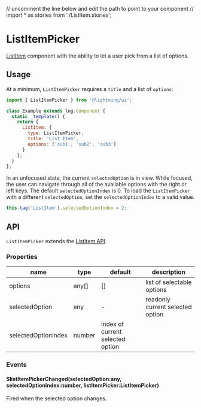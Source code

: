 // uncomment the line below and edit the path to point to your component
// import * as stories from './ListItem.stories';

# ListItemPicker

[ListItem](?path=/docs/listitem--basic) component with the ability to let a user pick from a list of options.

## Usage

At a minimum, `ListItemPicker` requires a `title` and a list of `options`:

```js
import { ListItemPicker } from '@lightning/ui';

class Example extends lng.Component {
  static _template() {
    return {
      ListItem: {
        type: ListItemPicker,
        title: 'List Item',
        options: ['sub1', 'sub2', 'sub3']
      }
    };
  }
};
```

<Canvas>
  <Story id="listitempicker--basic" />
</Canvas>

In an unfocused state, the current `selectedOption` is in view. While focused, the user can navigate through all of the available options with the right or left keys. The default `selectedOptionIndex` is 0. To load the `ListItemPicker` with a different `selectedOption`, set the `selectedOptionIndex` to a valid value.

```js
this.tag('ListItem').selectedOptionIndex = 2;
```

## API

`ListItemPicker` extends the [ListItem API](?path=/docs/listitempicker--basic#api).


### Properties

name|type|default|description
--|--|--|--
options|any[]|[]|list of selectable options
selectedOption|any|-|readonly current selected option
selectedOptionIndex|number|index of current selected option

### Events

#### $listItemPickerChanged(selectedOption:any, selectedOptionIndex:number, listItemPicker:ListItemPicker)

Fired when the selected option changes.